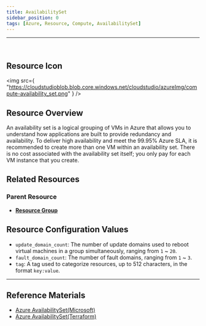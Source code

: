 ```yaml
---
title: AvailabilitySet
sidebar_position: 0
tags: [Azure, Resource, Compute, AvailabilitySet]
---
```



<hr />
<br />


## Resource Icon

<img
    src={
        "https://cloudstudioblob.blob.core.windows.net/cloudstudio/azureImg/compute-availability_set.png"
    }
/>

## Resource Overview

An availability set is a logical grouping of VMs in Azure that allows you to understand how applications are built to provide redundancy and availability. 
To deliver high availability and meet the 99.95% Azure SLA, it is recommended to create more than one VM within an availability set. 
There is no cost associated with the availability set itself; you only pay for each VM instance that you create.

## Related Resources

### Parent Resource

-   [**Resource Group**](https://docs.cstudio.app/docs/resource/azure/Base/ResourceGroup)

## Resource Configuration Values

- `update_domain_count`: The number of update domains used to reboot virtual machines in a group simultaneously, ranging from `1` ~ `20`.
- `fault_domain_count`: The number of fault domains, ranging from `1` ~ `3`.
- `tag`: A tag used to categorize resources, up to 512 characters, in the format `key:value`.

---

## Reference Materials

-   [Azure AvailabilitySet(Microsoft)](https://learn.microsoft.com/ko-kr/azure/virtual-machines/availability-set-overview)
-   [Azure AvailabilitySet(Terraform)](https://registry.terraform.io/providers/hashicorp/azurerm/latest/docs/resources/availability_set)
